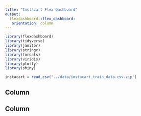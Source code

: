 ```yaml
---
title: "Instacart Flex Dashboard"
output: 
  flexdashboard::flex_dashboard:
   orientation: column
---
```


```r
library(flexdashboard)
library(tidyverse)
library(janitor)
library(stringr)
library(forcats)
library(viridis)
library(plotly)
library(shiny)
```


```r
instacart = read_csv("../data/instacart_train_data.csv.zip")
```

Column {data-width=450}
-----------------------------------------------------------------------




Column {data-width=550}
-----------------------------------------------------------------------